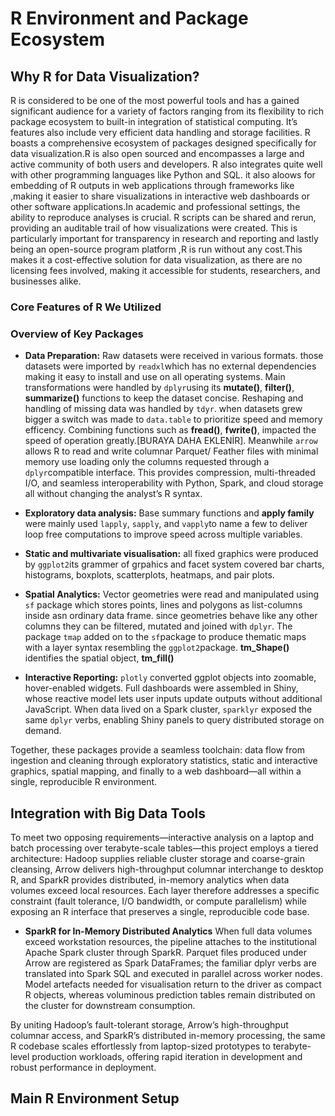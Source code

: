 # R Environment and Package Ecosystem {#sec-indexing}

## Why R for Data Visualization?

R is considered to be one of the most powerful tools and has a gained significant audience for a variety of factors ranging from its
flexibility to rich package ecosystem to built-in integration of statistical computing. It's features also include very efficient data
handling and storage facilities. R boasts a comprehensive ecosystem of packages designed specifically for data visualization.R is also open
sourced and encompasses a large and active community of both users and developers. R also integrates quite well with other programming
languages like Python and SQL. it also aloows for embedding of R outputs in web applications through frameworks like ,making it easier to share
visualizations in interactive web dashboards or other software applications.In academic and professional settings, the ability to
reproduce analyses is crucial. R scripts can be shared and rerun, providing an auditable trail of how visualizations were created. This is
particularly important for transparency in research and reporting and lastly being an open-source program platform ,R is run without any
cost.This makes it a cost-effective solution for data visualization, as there are no licensing fees involved, making it accessible for students,
researchers, and businesses alike.

### Core Features of R We Utilized

### Overview of Key Packages

-   **Data Preparation:** Raw datasets were received in various formats.
    those datasets were imported by `readxl`which has no external
    dependencies making it easy to install and use on all operating
    systems. Main transformations were handled by `dplyr`using its
    **mutate()**, **filter()**, **summarize()** functions to keep the
    dataset concise. Reshaping and handling of missing data was handled
    by `tdyr`. when datasets grew bigger a switch was made to
    `data.table` to prioritize speed and memory efficency. Combining
    functions such as **fread()**, **fwrite()**, impacted the speed of
    operation greatly.[BURAYA DAHA EKLENİR]. Meanwhile `arrow` allows R
    to read and write columnar Parquet/ Feather files with minimal
    memory use loading only the columns requested through a
    `dplyr`compatible interface. This provides compression,
    multi-threaded I/O, and seamless interoperability with Python,
    Spark, and cloud storage all without changing the analyst’s R
    syntax.

-   **Exploratory data analysis:** Base summary functions and **apply
    family** were mainly used `lapply`, `sapply`, and `vapply`to name a
    few to deliver loop free computations to improve speed across
    multiple variables.

-   **Static and multivariate visualisation:** all fixed graphics were
    produced by `ggplot2`its grammer of grpahics and facet system
    covered bar charts, histograms, boxplots, scatterplots, heatmaps,
    and pair plots.

-   **Spatial Analytics:** Vector geometries were read and manipulated
    using `sf` package which stores points, lines and polygons as
    list-columns inside asn ordinary data frame. since geometries behave
    like any other columns they can be filtered, mutated and joined with
    `dplyr`. The package `tmap` added on to the `sf`package to produce
    thematic maps with a layer syntax resembling the `ggplot2`package.
    **tm_Shape()** identifies the spatial object, **tm_fill()**

-   **Interactive Reporting:** `plotly` converted ggplot objects into
    zoomable, hover-enabled widgets. Full dashboards were assembled in
    Shiny, whose reactive model lets user inputs update outputs without
    additional JavaScript. When data lived on a Spark cluster,
    `sparklyr` exposed the same `dplyr` verbs, enabling Shiny panels to
    query distributed storage on demand.

Together, these packages provide a seamless toolchain: data flow from ingestion and cleaning through exploratory statistics, static and
interactive graphics, spatial mapping, and finally to a web dashboard—all within a single, reproducible R environment.

## Integration with Big Data Tools

To meet two opposing requirements—interactive analysis on a laptop and batch processing over terabyte-scale tables—this project employs a
tiered architecture: Hadoop supplies reliable cluster storage and coarse-grain cleansing, Arrow delivers high-throughput columnar
interchange to desktop R, and SparkR provides distributed, in-memory analytics when data volumes exceed local resources. Each layer therefore
addresses a specific constraint (fault tolerance, I/O bandwidth, or compute parallelism) while exposing an R interface that preserves a
single, reproducible code base.

-   **SparkR for In-Memory Distributed Analytics** When full data
    volumes exceed workstation resources, the pipeline attaches to the
    institutional Apache Spark cluster through SparkR. Parquet files
    produced under Arrow are registered as Spark DataFrames; the
    familiar dplyr verbs are translated into Spark SQL and executed in
    parallel across worker nodes. Model artefacts needed for
    visualisation return to the driver as compact R objects, whereas
    voluminous prediction tables remain distributed on the cluster for
    downstream consumption.

By uniting Hadoop’s fault-tolerant storage, Arrow’s high-throughput columnar access, and SparkR’s distributed in-memory processing, the same
R codebase scales effortlessly from laptop-sized prototypes to terabyte-level production workloads, offering rapid iteration in
development and robust performance in deployment.

## Main R Environment Setup